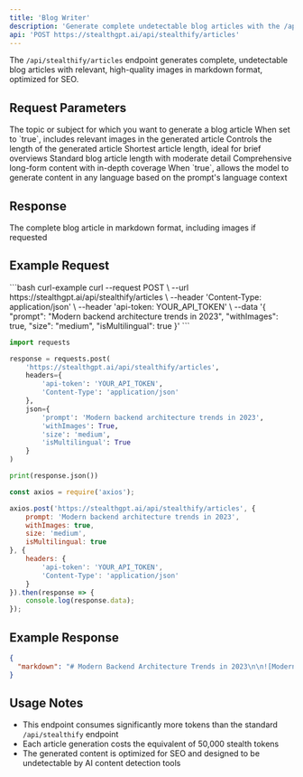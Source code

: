 ```yaml
---
title: 'Blog Writer'
description: 'Generate complete undetectable blog articles with the /api/stealthify/articles endpoint'
api: 'POST https://stealthgpt.ai/api/stealthify/articles'
---
```


The `/api/stealthify/articles` endpoint generates complete, undetectable blog articles with relevant, high-quality images in markdown format, optimized for SEO.

## Request Parameters

<ParamField body="prompt" type="string" required>
  The topic or subject for which you want to generate a blog article
</ParamField>

<ParamField body="withImages" type="boolean" default="true">
  When set to `true`, includes relevant images in the generated article
</ParamField>

<ParamField body="size" type="string" default="small">
  Controls the length of the generated article
  
  <Expandable title="Available size options">
    <ResponseField>
      <ResponseField name="small">
        Shortest article length, ideal for brief overviews
      </ResponseField>
      <ResponseField name="medium">
        Standard blog article length with moderate detail
      </ResponseField>
      <ResponseField name="long">
        Comprehensive long-form content with in-depth coverage
      </ResponseField>
    </ResponseField>
  </Expandable>
</ParamField>

<ParamField body="isMultilingual" type="boolean" default="true">
  When `true`, allows the model to generate content in any language based on the prompt's language context
</ParamField>

## Response

<ResponseField name="markdown" type="string">
  The complete blog article in markdown format, including images if requested
</ResponseField>

## Example Request

<CodeGroup>
  ```bash curl-example
  curl --request POST \
    --url https://stealthgpt.ai/api/stealthify/articles \
    --header 'Content-Type: application/json' \
    --header 'api-token: YOUR_API_TOKEN' \
    --data '{
    "prompt": "Modern backend architecture trends in 2023",
    "withImages": true,
    "size": "medium",
    "isMultilingual": true
  }'
  ```

  ```python python-example
  import requests
  
  response = requests.post(
      'https://stealthgpt.ai/api/stealthify/articles',
      headers={
          'api-token': 'YOUR_API_TOKEN',
          'Content-Type': 'application/json'
      },
      json={
          'prompt': 'Modern backend architecture trends in 2023',
          'withImages': True,
          'size': 'medium',
          'isMultilingual': True
      }
  )
  
  print(response.json())
  ```

  ```javascript nodejs-example
  const axios = require('axios');
  
  axios.post('https://stealthgpt.ai/api/stealthify/articles', {
      prompt: 'Modern backend architecture trends in 2023',
      withImages: true,
      size: 'medium',
      isMultilingual: true
  }, {
      headers: {
          'api-token': 'YOUR_API_TOKEN',
          'Content-Type': 'application/json'
      }
  }).then(response => {
      console.log(response.data);
  });
  ```
</CodeGroup>

## Example Response

```json
{
  "markdown": "# Modern Backend Architecture Trends in 2023\n\n![Modern backend architecture visualization](https://example.com/image1.jpg)\n\n## Introduction\n\nThe landscape of backend development continues to evolve rapidly in 2023, with new paradigms and technologies reshaping how we build and deploy server-side applications...\n\n## Microservices Continue to Dominate\n\nWhile not new to the scene, microservices architecture continues to be refined and optimized in 2023...\n\n[Content continues with full markdown article]"
}
```

## Usage Notes

- This endpoint consumes significantly more tokens than the standard `/api/stealthify` endpoint
- Each article generation costs the equivalent of 50,000 stealth tokens
- The generated content is optimized for SEO and designed to be undetectable by AI content detection tools 